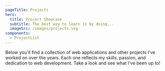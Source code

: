 ```yaml
---
pageTitle: Projects
hero:
  title: Project Showcase
  subtitle: The best way to learn is by doing...
  imageSrc: /images/projects.svg
components:
  - ProjectList
---
```


Below you'll find a collection of web applications and other projects I've
worked on over the years. Each one reflects my skills, passion, and dedication
to web development. Take a look and see what I've been up to!

<ProjectList />
